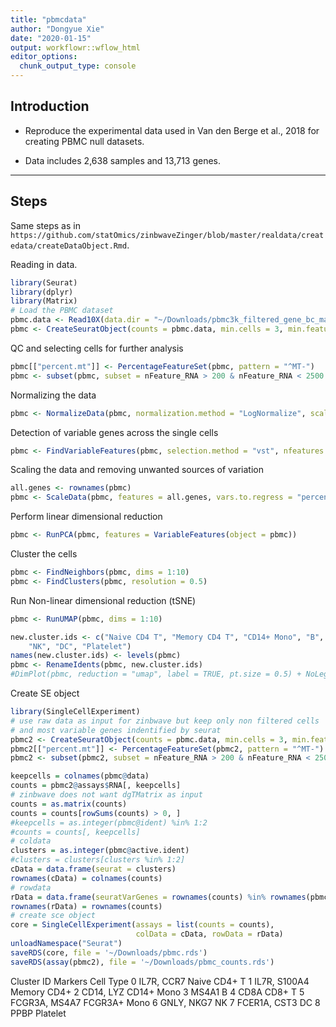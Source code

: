```yaml
---
title: "pbmcdata"
author: "Dongyue Xie"
date: "2020-01-15"
output: workflowr::wflow_html
editor_options:
  chunk_output_type: console
---
```


## Introduction


* Reproduce the experimental data used in Van den Berge et al., 2018 for creating PBMC null datasets. 

* Data includes 2,638 samples and 13,713 genes.


---

## Steps

Same steps as in `https://github.com/statOmics/zinbwaveZinger/blob/master/realdata/createdata/createDataObject.Rmd`. 


Reading in data.

```r
library(Seurat)
library(dplyr)
library(Matrix)
# Load the PBMC dataset
pbmc.data <- Read10X(data.dir = "~/Downloads/pbmc3k_filtered_gene_bc_matrices")
pbmc <- CreateSeuratObject(counts = pbmc.data, min.cells = 3, min.features = 200, project = "10X_PBMC")
```



QC and selecting cells for further analysis

```r
pbmc[["percent.mt"]] <- PercentageFeatureSet(pbmc, pattern = "^MT-")
pbmc <- subset(pbmc, subset = nFeature_RNA > 200 & nFeature_RNA < 2500 & percent.mt < 5)
```

Normalizing the data

```r
pbmc <- NormalizeData(pbmc, normalization.method = "LogNormalize", scale.factor = 10000)
```

Detection of variable genes across the single cells

```r
pbmc <- FindVariableFeatures(pbmc, selection.method = "vst", nfeatures = 2000)
```

Scaling the data and removing unwanted sources of variation

```r
all.genes <- rownames(pbmc)
pbmc <- ScaleData(pbmc, features = all.genes, vars.to.regress = "percent.mt")
```

Perform linear dimensional reduction

```r
pbmc <- RunPCA(pbmc, features = VariableFeatures(object = pbmc))
```

Cluster the cells

```r
pbmc <- FindNeighbors(pbmc, dims = 1:10)
pbmc <- FindClusters(pbmc, resolution = 0.5)
```


Run Non-linear dimensional reduction (tSNE)

```r
pbmc <- RunUMAP(pbmc, dims = 1:10)
```

```r
new.cluster.ids <- c("Naive CD4 T", "Memory CD4 T", "CD14+ Mono", "B", "CD8 T", "FCGR3A+ Mono", 
    "NK", "DC", "Platelet")
names(new.cluster.ids) <- levels(pbmc)
pbmc <- RenameIdents(pbmc, new.cluster.ids)
#DimPlot(pbmc, reduction = "umap", label = TRUE, pt.size = 0.5) + NoLegend()
```


Create SE object

```r
library(SingleCellExperiment)
# use raw data as input for zinbwave but keep only non filtered cells
# and most variable genes indentified by seurat
pbmc2 <- CreateSeuratObject(counts = pbmc.data, min.cells = 3, min.features = 200, project = "10X_PBMC")
pbmc2[["percent.mt"]] <- PercentageFeatureSet(pbmc2, pattern = "^MT-")
pbmc2 <- subset(pbmc2, subset = nFeature_RNA > 200 & nFeature_RNA < 2500 & percent.mt < 5)

keepcells = colnames(pbmc@data)
counts = pbmc2@assays$RNA[, keepcells]
# zinbwave does not want dgTMatrix as input
counts = as.matrix(counts)
counts = counts[rowSums(counts) > 0, ]
#keepcells = as.integer(pbmc@ident) %in% 1:2
#counts = counts[, keepcells]
# coldata
clusters = as.integer(pbmc@active.ident)
#clusters = clusters[clusters %in% 1:2]
cData = data.frame(seurat = clusters)
rownames(cData) = colnames(counts)
# rowdata
rData = data.frame(seuratVarGenes = rownames(counts) %in% rownames(pbmc@assays$RNA))
rownames(rData) = rownames(counts)
# create sce object
core = SingleCellExperiment(assays = list(counts = counts),
                            colData = cData, rowData = rData)
unloadNamespace("Seurat")
saveRDS(core, file = '~/Downloads/pbmc.rds')
saveRDS(assay(pbmc2), file = '~/Downloads/pbmc_counts.rds')
```


Cluster ID	Markers	Cell Type
0	IL7R, CCR7	Naive CD4+ T
1	IL7R, S100A4	Memory CD4+
2	CD14, LYZ	CD14+ Mono
3	MS4A1	B
4	CD8A	CD8+ T
5	FCGR3A, MS4A7	FCGR3A+ Mono
6	GNLY, NKG7	NK
7	FCER1A, CST3	DC
8	PPBP	Platelet
